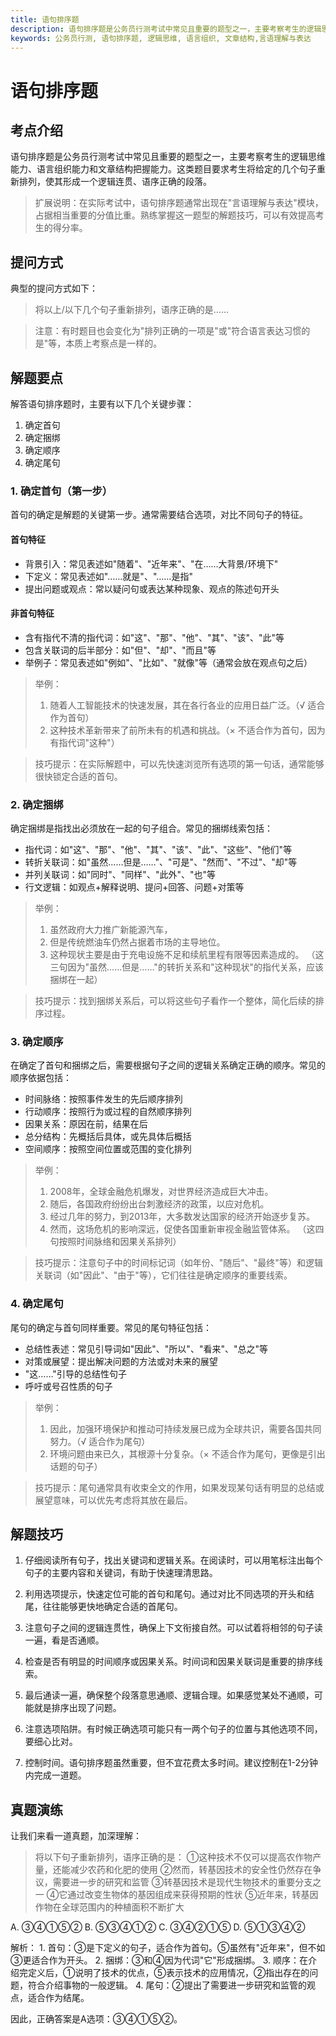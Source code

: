 ```yaml
---
title: 语句排序题
description: 语句排序题是公务员行测考试中常见且重要的题型之一，主要考察考生的逻辑思维能力、语言组织能力和文章结构把握能力。这类题目要求考生将给定的几个句子重新排列，使其形成一个逻辑连贯、语序正确的段落。
keywords: 公务员行测, 语句排序题, 逻辑思维, 语言组织, 文章结构,言语理解与表达
---
```





# 语句排序题

## 考点介绍

语句排序题是公务员行测考试中常见且重要的题型之一，主要考察考生的逻辑思维能力、语言组织能力和文章结构把握能力。这类题目要求考生将给定的几个句子重新排列，使其形成一个逻辑连贯、语序正确的段落。

> 扩展说明：在实际考试中，语句排序题通常出现在"言语理解与表达"模块，占据相当重要的分值比重。熟练掌握这一题型的解题技巧，可以有效提高考生的得分率。

## 提问方式

典型的提问方式如下：
> 将以上/以下几个句子重新排列，语序正确的是……

> 注意：有时题目也会变化为"排列正确的一项是"或"符合语言表达习惯的是"等，本质上考察点是一样的。

## 解题要点

解答语句排序题时，主要有以下几个关键步骤：

1. 确定首句
2. 确定捆绑
3. 确定顺序
4. 确定尾句

### 1. 确定首句（第一步）

首句的确定是解题的关键第一步。通常需要结合选项，对比不同句子的特征。

#### 首句特征
- 背景引入：常见表述如"随着"、"近年来"、"在……大背景/环境下"
- 下定义：常见表述如"……就是"、"……是指"
- 提出问题或观点：常以疑问句或表达某种现象、观点的陈述句开头

#### 非首句特征
- 含有指代不清的指代词：如"这"、"那"、"他"、"其"、"该"、"此"等
- 包含关联词的后半部分：如"但"、"却"、"而且"等
- 举例子：常见表述如"例如"、"比如"、"就像"等（通常会放在观点句之后）

> 举例：
> 1. 随着人工智能技术的快速发展，其在各行各业的应用日益广泛。（√ 适合作为首句）
> 2. 这种技术革新带来了前所未有的机遇和挑战。（× 不适合作为首句，因为有指代词"这种"）

> 技巧提示：在实际解题中，可以先快速浏览所有选项的第一句话，通常能够很快锁定合适的首句。

### 2. 确定捆绑

确定捆绑是指找出必须放在一起的句子组合。常见的捆绑线索包括：

- 指代词：如"这"、"那"、"他"、"其"、"该"、"此"、"这些"、"他们"等
- 转折关联词：如"虽然……但是……"、"可是"、"然而"、"不过"、"却"等
- 并列关联词：如"同时"、"同样"、"此外"、"也"等
- 行文逻辑：如观点+解释说明、提问+回答、问题+对策等

> 举例：
> 1. 虽然政府大力推广新能源汽车，
> 2. 但是传统燃油车仍然占据着市场的主导地位。
> 3. 这种现状主要是由于充电设施不足和续航里程有限等因素造成的。
> （这三句因为"虽然……但是……"的转折关系和"这种现状"的指代关系，应该捆绑在一起）

> 技巧提示：找到捆绑关系后，可以将这些句子看作一个整体，简化后续的排序过程。

### 3. 确定顺序

在确定了首句和捆绑之后，需要根据句子之间的逻辑关系确定正确的顺序。常见的顺序依据包括：

- 时间脉络：按照事件发生的先后顺序排列
- 行动顺序：按照行为或过程的自然顺序排列
- 因果关系：原因在前，结果在后
- 总分结构：先概括后具体，或先具体后概括
- 空间顺序：按照空间位置或范围的变化排列

> 举例：
> 1. 2008年，全球金融危机爆发，对世界经济造成巨大冲击。
> 2. 随后，各国政府纷纷出台刺激经济的政策，以应对危机。
> 3. 经过几年的努力，到2013年，大多数发达国家的经济开始逐步复苏。
> 4. 然而，这场危机的影响深远，促使各国重新审视金融监管体系。
> （这四句按照时间脉络和因果关系排列）

> 技巧提示：注意句子中的时间标记词（如年份、"随后"、"最终"等）和逻辑关联词（如"因此"、"由于"等），它们往往是确定顺序的重要线索。

### 4. 确定尾句

尾句的确定与首句同样重要。常见的尾句特征包括：

- 总结性表述：常见引导词如"因此"、"所以"、"看来"、"总之"等
- 对策或展望：提出解决问题的方法或对未来的展望
- "这……"引导的总结性句子
- 呼吁或号召性质的句子

> 举例：
> 1. 因此，加强环境保护和推动可持续发展已成为全球共识，需要各国共同努力。（√ 适合作为尾句）
> 2. 环境问题由来已久，其根源十分复杂。（× 不适合作为尾句，更像是引出话题的句子）

> 技巧提示：尾句通常具有收束全文的作用，如果发现某句话有明显的总结或展望意味，可以优先考虑将其放在最后。

## 解题技巧

1. 仔细阅读所有句子，找出关键词和逻辑关系。在阅读时，可以用笔标注出每个句子的主要内容和关键词，有助于快速理清思路。

2. 利用选项提示，快速定位可能的首句和尾句。通过对比不同选项的开头和结尾，往往能够更快地确定合适的首尾句。

3. 注意句子之间的逻辑连贯性，确保上下文衔接自然。可以试着将相邻的句子读一遍，看是否通顺。

4. 检查是否有明显的时间顺序或因果关系。时间词和因果关联词是重要的排序线索。

5. 最后通读一遍，确保整个段落意思通顺、逻辑合理。如果感觉某处不通顺，可能就是排序出现了问题。

6. 注意选项陷阱。有时候正确选项可能只有一两个句子的位置与其他选项不同，要细心比对。

7. 控制时间。语句排序题虽然重要，但不宜花费太多时间。建议控制在1-2分钟内完成一道题。

## 真题演练

让我们来看一道真题，加深理解：

> 将以下句子重新排列，语序正确的是：
> ①这种技术不仅可以提高农作物产量，还能减少农药和化肥的使用
> ②然而，转基因技术的安全性仍然存在争议，需要进一步的研究和监管
> ③转基因技术是现代生物技术的重要分支之一
> ④它通过改变生物体的基因组成来获得预期的性状
> ⑤近年来，转基因作物在全球范围内的种植面积不断扩大

A. ③④①⑤②
B. ⑤③④①②
C. ③④②①⑤
D. ⑤①③④②

<BlurredAnswer>
解析：
1. 首句：③是下定义的句子，适合作为首句。⑤虽然有"近年来"，但不如③更适合作为开头。
2. 捆绑：③和④因为代词"它"形成捆绑。
3. 顺序：在介绍完定义后，①说明了技术的优点，⑤表示技术的应用情况，②指出存在的问题，符合介绍事物的一般逻辑。
4. 尾句：②提出了需要进一步研究和监管的观点，适合作为结尾。

因此，正确答案是A选项：③④①⑤②。
</BlurredAnswer>